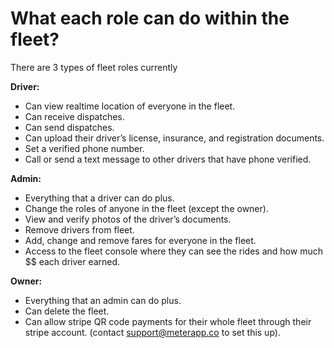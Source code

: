 # What each role can do within the fleet?

 There are 3 types of fleet roles currently

**Driver:**
* Can view realtime location of everyone in the fleet.
* Can receive dispatches.
* Can send dispatches.
* Can upload their driver’s license, insurance, and registration documents.
* Set a verified phone number.
* Call or send a text message to other drivers that have phone verified.

**Admin:**
* Everything that a driver can do plus.
* Change the roles of anyone in the fleet (except the owner).
* View and verify photos of the driver’s documents.
* Remove drivers from fleet.
* Add, change and remove fares for everyone in the fleet.
* Access to the fleet console where they can see the rides and how much $$ each driver earned.

**Owner:**
* Everything that an admin can do plus.
* Can delete the fleet.
* Can allow stripe QR code payments for their whole fleet through their stripe account. (contact support@meterapp.co to set this up).
